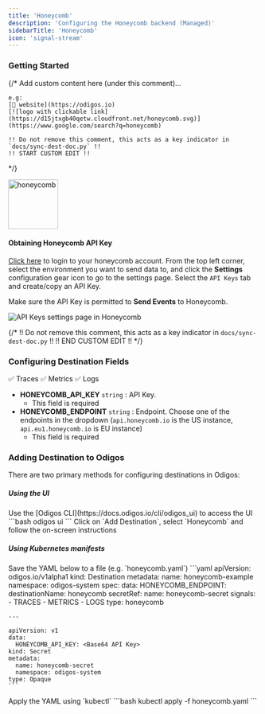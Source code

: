 ```yaml
---
title: 'Honeycomb'
description: 'Configuring the Honeycomb backend (Managed)'
sidebarTitle: 'Honeycomb'
icon: 'signal-stream'
---
```


### Getting Started

{/*
    Add custom content here (under this comment)...

    e.g:
    [🔗 website](https://odigos.io)
    [![logo with clickable link](https://d15jtxgb40qetw.cloudfront.net/honeycomb.svg)](https://www.google.com/search?q=honeycomb)

    !! Do not remove this comment, this acts as a key indicator in `docs/sync-dest-doc.py` !!
    !! START CUSTOM EDIT !!
*/}

<img src='https://d15jtxgb40qetw.cloudfront.net/honeycomb.svg' alt='honeycomb' width="100" height="100" className="not-prose" />

#### Obtaining Honeycomb API Key

[Click here](https://ui.honeycomb.io) to login to your honeycomb account.
From the top left corner, select the environment you want to send data to, and click the **Settings** configuration gear icon to go to the settings page.
Select the `API Keys` tab and create/copy an API Key.

Make sure the API Key is permitted to **Send Events** to Honeycomb.

<Frame>
    <img src="/backends/images/honeycomb.png" alt="API Keys settings page in Honeycomb" />
</Frame>

{/*
    !! Do not remove this comment, this acts as a key indicator in `docs/sync-dest-doc.py` !!
    !! END CUSTOM EDIT !!
*/}

### Configuring Destination Fields

<Accordion title="Supported Signals:">
  ✅ Traces
  ✅ Metrics
  ✅ Logs
</Accordion>

- **HONEYCOMB_API_KEY** `string` : API Key.
  - This field is required
- **HONEYCOMB_ENDPOINT** `string` : Endpoint. Choose one of the endpoints in the dropdown (`api.honeycomb.io` is the US instance, `api.eu1.honeycomb.io` is EU instance)
  - This field is required

### Adding Destination to Odigos

There are two primary methods for configuring destinations in Odigos:

##### **Using the UI**

<Steps>
  <Step>
    Use the [Odigos CLI](https://docs.odigos.io/cli/odigos_ui) to access the UI
    ```bash
    odigos ui
    ```
  </Step>
  <Step>
    Click on `Add Destination`, select `Honeycomb` and follow the on-screen instructions
  </Step>
</Steps>

##### **Using Kubernetes manifests**

<Steps>
  <Step>
    Save the YAML below to a file (e.g. `honeycomb.yaml`)
    ```yaml
    apiVersion: odigos.io/v1alpha1
    kind: Destination
    metadata:
      name: honeycomb-example
      namespace: odigos-system
    spec:
      data:
        HONEYCOMB_ENDPOINT: <Endpoint [api.honeycomb.io, api.eu1.honeycomb.io]>
      destinationName: honeycomb
      secretRef:
        name: honeycomb-secret
      signals:
      - TRACES
      - METRICS
      - LOGS
      type: honeycomb

    ---

    apiVersion: v1
    data:
      HONEYCOMB_API_KEY: <Base64 API Key>
    kind: Secret
    metadata:
      name: honeycomb-secret
      namespace: odigos-system
    type: Opaque
    ```
  </Step>
  <Step>
    Apply the YAML using `kubectl`
    ```bash
    kubectl apply -f honeycomb.yaml
    ```
  </Step>
</Steps>